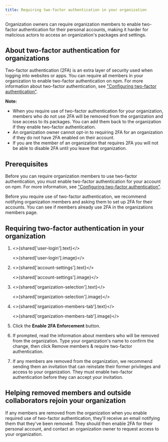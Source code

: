 ```yaml
---
title: Requiring two-factor authentication in your organization
---
```



Organization owners can require organization members to enable two-factor authentication for their personal accounts, making it harder for malicious actors to access an organization's packages and settings.

## About two-factor authentication for organizations

Two-factor authentication (2FA) is an extra layer of security used when logging into websites or apps. You can require all members in your organization to enable two-factor authentication on npm. For more information about two-factor authentication, see ["Configuring two-factor authentication"][configure-2fa].

<Note>

**Note:**

- When you require use of two-factor authentication for your organization, members who do not use 2FA will be removed from the organization and lose access to its packages. You can add them back to the organization if they enable two-factor authentication.
- An organization owner cannot opt-in to requiring 2FA for an organization if they do not have 2FA enabled on their account.
- If you are the member of an organization that requires 2FA you will not be able to disable 2FA until you leave that organization.

</Note>

## Prerequisites

Before you can require organization members to use two-factor authentication, you must enable two-factor authentication for your account on npm. For more information, see ["Configuring two-factor authentication"][configure-2fa].

Before you require use of two-factor authentication, we recommend notifying organization members and asking them to set up 2FA for their accounts. You can see if members already use 2FA in the organizations members page.

## Requiring two-factor authentication in your organization

1. <>{shared['user-login'].text}</>

   <>{shared['user-login'].image}</>

2. <>{shared['account-settings'].text}</>

   <>{shared['account-settings'].image}</>

3. <>{shared['organization-selection'].text}</>

   <>{shared['organization-selection'].image}</>

4. <>{shared['organization-members-tab'].text}</>

   <>{shared['organization-members-tab'].image}</>

5. Click the **Enable 2FA Enforcement** button.

   <Screenshot src="/organizations/requiring-two-factor-authentication-in-your-organization/enable-2fa.png" alt="Screenshot of the enforce 2fa button" />

6. If prompted, read the information about members who will be removed from the organization. Type your organization's name to confirm the change, then click Remove members & require two-factor authentication.

   <Screenshot src="/organizations/requiring-two-factor-authentication-in-your-organization/removal-confirmation.png" alt="Screenshot of the removal confirmation prompt" />

7. If any members are removed from the organization, we recommend sending them an invitation that can reinstate their former privileges and access to your organization. They must enable two-factor authentication before they can accept your invitation.

## Helping removed members and outside collaborators rejoin your organization

If any members are removed from the organization when you enable required use of two-factor authentication, they'll receive an email notifying them that they've been removed. They should then enable 2FA for their personal account, and contact an organization owner to request access to your organization.

[configure-2fa]: configuring-two-factor-authentication
